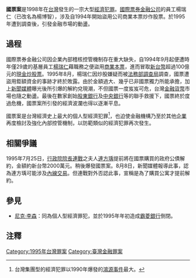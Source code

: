 '''國票案'''是1998年在[[台灣|台灣]]發生的一宗大型[[經濟犯罪|經濟犯罪]]。[[國際票券金融公司|國際票券金融公司]]的員工楊瑞仁（已改名為楊博智），涉及自1994年開始盜用公司商業本票炒作股票。於1995年遭到調查後，引發金融市場的動盪。

==過程==
國際票券金融公司因企業內部稽核控管機制存在重大缺失，自1994年9月起便遭時年僅29歲的基層員工[[楊瑞仁|楊瑞仁]]藉職務之便盜用[[商業本票|商業本票]]，進而冒取[[新台幣|新台幣]]超過100億元的[[現金|現金]][[炒股票|炒股票]]。1995年8月，楊瑞仁因炒股嫌疑而被[[法務部調查局|法務部調查局]]調查，國票遭盜用鉅額資金的事跡才終於敗露。由於金額過大、幾乎已非國票獨力所能承擔，加上[[新聞媒體|新聞媒體]]曝光後所引爆的解約兌現潮，不但國票一度岌岌可危，台灣[[金融|金融]][[貨幣|貨幣]]市場也隨之動盪。最後在數家創始[[股東|股東]][[銀行|銀行]]及[[中央銀行_(中華民國)|中央銀行]]等的聯手救援下，國票終於度過危機，國票案所引發的經濟波瀾也得以逐漸平息。

國票案是台灣經濟史上最大的個人型經濟犯罪<ref>台灣集團型的經濟犯罪以1990年爆發的[[鴻源事件|鴻源事件]]最大。</ref>，也迫使金融機構乃至於其他[[企業|企業]]再度檢討及強化內部控管機制，以防範類似的經濟犯罪再次發生。

==相關爭議==
1995年7月25日，[[行政院院長|行政院院長]][[連戰|連戰]]之夫人[[連方瑀|連方瑀]]提前將在國票購買的政府公債解約，金額約新台幣2000萬元。稍後爆發國票案。8月8日，新聞媒體報導此事，認為連方瑀可能涉及[[內線交易|內線交易]]。但連戰對外否認此事，宣稱是為了購買公寓才提前解約。

==參見==
* [[尼克·李森|尼克·李森]]：同為個人型經濟罪犯，並於1995年年初造成[[霸菱銀行|霸菱銀行]]倒閉。

==注釋==
<references />

[[Category:1995年台灣罪案|Category:1995年台灣罪案]]

[[Category:臺灣金融罪案|Category:臺灣金融罪案]]